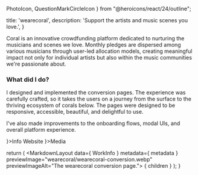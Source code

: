   PhotoIcon,
  QuestionMarkCircleIcon
} from "@heroicons/react/24/outline";

  title: 'wearecoral',
  description: 'Support the artists and music scenes you love.',
}


Coral is an innovative crowdfunding platform dedicated to nurturing the musicians and scenes we love. Monthly pledges are dispersed among various musicians through user-led allocation models, creating meaningful impact not only for individual artists but also within the music communities we're passionate about.

### What did I do?
I designed and implemented the conversion pages. The experience was carefully crafted, so it takes the users on a journey from the surface to the thriving ecosystem of corals below. The pages were designed to be responsive, accessible, beautiful, and delightful to use.

I've also made improvements to the onboarding flows, modal UIs, and overall platform experience.

<MSAnimatedSection className="grid cols-1 @large:cols-3 gap-md mt-4xl">
  <MSAnimatedSection>
    <MSTitleBar clsssName="jc-center" icon={<QuestionMarkCircleIcon />}>Info</MSTitleBar>
    <Info data={ WorkInfo }>
      <MSButton link="https://www.wearecoral.org/" type="small filled">Website</MSButton>
    </Info>
  </MSAnimatedSection>
  <MSAnimatedSection delay={0.3} className="start-1 end-1 @large:start-2 @large:end-4">
    <MSTitleBar clsssName="jc-center" icon={<PhotoIcon />}>Media</MSTitleBar>
    <div className="w-full grid cols-1 gap-md mt-md">
      <PreviewImage src="/img/wearecoral/wearecoral-conversion.webp" alt="The wearecoral conversion page." />
    </div>
  </MSAnimatedSection>
</MSAnimatedSection>

  return (
    <MarkdownLayout data={ WorkInfo } metadata={ metadata } previewImage="wearecoral/wearecoral-conversion.webp" previewImageAlt="The wearecoral conversion page.">
      { children }
    </MarkdownLayout>
  );
}